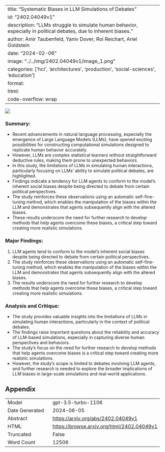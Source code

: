 
---
title: "Systematic Biases in LLM Simulations of Debates"
id: "2402.04049v1"
description: "LLMs struggle to simulate human behavior, especially in political debates, due to inherent biases."
author: Amir Taubenfeld, Yaniv Dover, Roi Reichart, Ariel Goldstein
date: "2024-02-06"
image: "../../img/2402.04049v1/image_1.png"
categories: ['hci', 'architectures', 'production', 'social-sciences', 'education']
format:
  html:
    code-overflow: wrap
---

![](../../img/2402.04049v1/image_1.png)

### Summary:
- Recent advancements in natural language processing, especially the emergence of Large Language Models (LLMs), have opened exciting possibilities for constructing computational simulations designed to replicate human behavior accurately.
- However, LLMs are complex statistical learners without straightforward deductive rules, making them prone to unexpected behaviors.
- In this study, the limitations of LLMs in simulating human interactions, particularly focusing on LLMs’ ability to simulate political debates, are highlighted.
- Findings indicate a tendency for LLM agents to conform to the model’s inherent social biases despite being directed to debate from certain political perspectives.
- The study reinforces these observations using an automatic self-fine-tuning method, which enables the manipulation of the biases within the LLM and demonstrates that agents subsequently align with the altered biases.
- These results underscore the need for further research to develop methods that help agents overcome these biases, a critical step toward creating more realistic simulations.

### Major Findings:
1. LLM agents tend to conform to the model’s inherent social biases despite being directed to debate from certain political perspectives.
2. The study reinforces these observations using an automatic self-fine-tuning method, which enables the manipulation of the biases within the LLM and demonstrates that agents subsequently align with the altered biases.
3. The results underscore the need for further research to develop methods that help agents overcome these biases, a critical step toward creating more realistic simulations.

### Analysis and Critique:
- The study provides valuable insights into the limitations of LLMs in simulating human interactions, particularly in the context of political debates.
- The findings raise important questions about the reliability and accuracy of LLM-based simulations, especially in capturing diverse human perspectives and behaviors.
- The study's focus on the need for further research to develop methods that help agents overcome biases is a critical step toward creating more realistic simulations.
- However, the study's scope is limited to debates involving LLM agents, and further research is needed to explore the broader implications of LLM biases in large-scale simulations and real-world applications.

## Appendix

|          |          |
|----------|----------|
| Model     | gpt-3.5-turbo-1106       |
| Date Generated     | 2024-06-05       |
| Abstract | [https://arxiv.org/abs/2402.04049v1](https://arxiv.org/abs/2402.04049v1)        |
| HTML     | [https://browse.arxiv.org/html/2402.04049v1](https://browse.arxiv.org/html/2402.04049v1)       |
| Truncated       | False       |
| Word Count       | 12506       |
